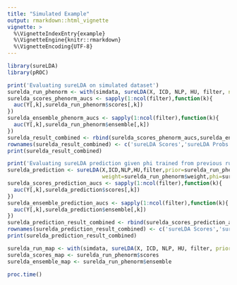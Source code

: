 ```yaml
---
title: "Simulated Example"
output: rmarkdown::html_vignette
vignette: >
  %\VignetteIndexEntry{example}
  %\VignetteEngine{knitr::rmarkdown}
  %\VignetteEncoding{UTF-8}
---
```


```r
library(sureLDA)
library(pROC)
```

```r
print('Evaluating sureLDA on simulated dataset')
surelda_run_phenorm <- with(simdata, sureLDA(X, ICD, NLP, HU, filter, nEmpty=10))
surelda_scores_phenorm_aucs <- sapply(1:ncol(filter),function(k){
  auc(Y[,k],surelda_run_phenorm$scores[,k])
})
surelda_ensemble_phenorm_aucs <- sapply(1:ncol(filter),function(k){
  auc(Y[,k],surelda_run_phenorm$ensemble[,k])
})
surelda_result_combined <- rbind(surelda_scores_phenorm_aucs,surelda_ensemble_phenorm_aucs)
rownames(surelda_result_combined) <- c('sureLDA Scores','sureLDA Probs')
print(surelda_result_combined)
```

```r
print('Evaluating sureLDA prediction given phi trained from previous run')
surelda_prediction <- sureLDA(X,ICD,NLP,HU,filter,prior=surelda_run_phenorm$prior,nEmpty=10,
                              weight=surelda_run_phenorm$weight,phi=surelda_run_phenorm$phi)
surelda_scores_prediction_aucs <- sapply(1:ncol(filter),function(k){
  auc(Y[,k],surelda_prediction$scores[,k])
})
surelda_ensemble_prediction_aucs <- sapply(1:ncol(filter),function(k){
  auc(Y[,k],surelda_prediction$ensemble[,k])
})
surelda_prediction_result_combined <- rbind(surelda_scores_prediction_aucs,surelda_ensemble_prediction_aucs)
rownames(surelda_prediction_result_combined) <- c('sureLDA Scores','sureLDA Probs')
print(surelda_prediction_result_combined)
```

```r
surelda_run_map <- with(simdata, sureLDA(X, ICD, NLP, HU, filter, prior = 'MAP'))
surelda_scores_map <- surelda_run_phenorm$scores
surelda_ensemble_map <- surelda_run_phenorm$ensemble
```

```r
proc.time()
```
